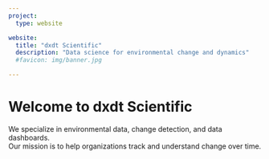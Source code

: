 ```yaml
---
project:
  type: website

website:
  title: "dxdt Scientific"
  description: "Data science for environmental change and dynamics"
  #favicon: img/banner.jpg

---
```


# Welcome to dxdt Scientific


We specialize in environmental data, change detection, and data dashboards.  
Our mission is to help organizations track and understand change over time.